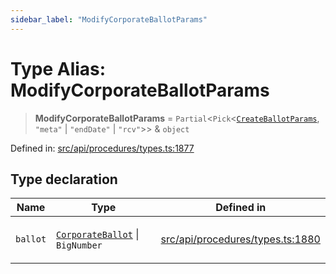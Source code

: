 ```yaml
---
sidebar_label: "ModifyCorporateBallotParams"
---
```


# Type Alias: ModifyCorporateBallotParams

> **ModifyCorporateBallotParams** = `Partial`\<`Pick`\<[`CreateBallotParams`](../interfaces/CreateBallotParams.mdx), `"meta"` \| `"endDate"` \| `"rcv"`\>\> & `object`

Defined in: [src/api/procedures/types.ts:1877](https://github.com/PolymeshAssociation/polymesh-sdk/blob/bee6a2fe7a8ce5db42a6982e793782182cde2153/src/api/procedures/types.ts#L1877)

## Type declaration

<table>
<thead>
<tr>
<th>Name</th>
<th>Type</th>
<th>Defined in</th>
</tr>
</thead>
<tbody>
<tr>
<td>

`ballot`

</td>
<td>

[`CorporateBallot`](../../../entities/CorporateBallot/classes/CorporateBallot.mdx) \| `BigNumber`

</td>
<td>

[src/api/procedures/types.ts:1880](https://github.com/PolymeshAssociation/polymesh-sdk/blob/bee6a2fe7a8ce5db42a6982e793782182cde2153/src/api/procedures/types.ts#L1880)

</td>
</tr>
</tbody>
</table>
